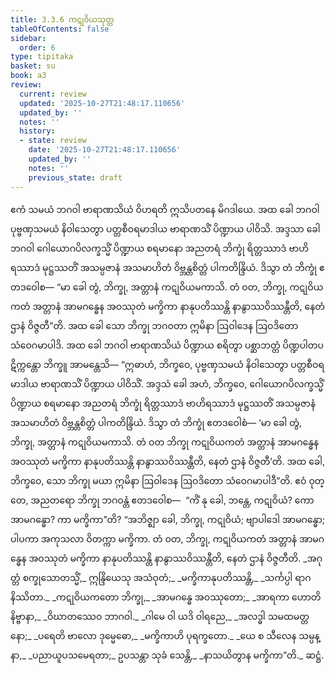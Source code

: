 ```yaml
---
title: 3.3.6 ကဋုဝိယသုတ္တ
tableOfContents: false
sidebar:
  order: 6
type: tipitaka
basket: su
book: a3
review:
  current: review
  updated: '2025-10-27T21:48:17.110656'
  updated_by: ''
  notes: ''
  history:
  - state: review
    date: '2025-10-27T21:48:17.110656'
    updated_by: ''
    notes: ''
    previous_state: draft
---
```



<ReviewStatus review={frontmatter.review} showDetails={true} />

<HypothesisAnnotation frontmatter={frontmatter} />

<DynamicBreadcrumb />

<Division number="129" book="a3" e="ch" v="15" p="283">

<Paragraph number="988" book="a3">
ဧကံ သမယံ ဘဂဝါ ဗာရာဏသိယံ ဝိဟရတိ ဣသိပတနေ မိဂဒါယေ. အထ ခေါ ဘဂဝါ ပုဗ္ဗဏှသမယံ နိဝါသေတွာ ပတ္တစီဝရမာဒါယ ဗာရာဏသိံ ပိဏ္ဍာယ ပါဝိသိ. အဒ္ဒသာ ခေါ ဘဂဝါ ဂေါယောဂပိလက္ခသ္မိံ ပိဏ္ဍာယ စရမာနော အညတရံ ဘိက္ခုံ ရိတ္တဿာဒံ ဗာဟိရဿာဒံ မုဋ္ဌဿတိံ အသမ္ပဇာနံ အသမာဟိတံ ဝိဗ္ဘန္တစိတ္တံ ပါကတိန္ဒြိယံ. ဒိသွာ တံ ဘိက္ခုံ ဧတဒဝေါစ—
</Paragraph>

<Paragraph number="989" book="a3">
“မာ ခေါ တွံ, ဘိက္ခု, အတ္တာနံ ကဋုဝိယမကာသိ. တံ ဝတ, ဘိက္ခု, ကဋုဝိယကတံ အတ္တာနံ အာမဂန္ဓေန အဝဿုတံ မက္ခိကာ နာနုပတိဿန္တိ နာနွာဿဝိဿန္တီတိ, နေတံ ဌာနံ ဝိဇ္ဇတီ”တိ. အထ ခေါ သော ဘိက္ခု ဘဂဝတာ ဣမိနာ ဩဝါဒေန ဩဝဒိတော သံဝေဂမာပါဒိ. အထ ခေါ ဘဂဝါ ဗာရာဏသိယံ ပိဏ္ဍာယ စရိတွာ ပစ္ဆာဘတ္တံ ပိဏ္ဍပါတပဋိက္ကန္တော ဘိက္ခူ အာမန္တေသိ—
</Paragraph>

<Paragraph number="990" book="a3">
“ဣဓာဟံ, ဘိက္ခဝေ, ပုဗ္ဗဏှသမယံ နိဝါသေတွာ ပတ္တစီဝရမာဒါယ ဗာရာဏသိံ ပိဏ္ဍာယ ပါဝိသိံ. အဒ္ဒသံ ခေါ အဟံ, ဘိက္ခဝေ, ဂေါယောဂပိလက္ခသ္မိံ ပိဏ္ဍာယ စရမာနော အညတရံ ဘိက္ခုံ ရိတ္တဿာဒံ ဗာဟိရဿာဒံ မုဋ္ဌဿတိံ အသမ္ပဇာနံ အသမာဟိတံ ဝိဗ္ဘန္တစိတ္တံ ပါကတိန္ဒြိယံ. ဒိသွာ တံ ဘိက္ခုံ ဧတဒဝေါစံ—
</Paragraph>

<Paragraph number="991" book="a3">
‘မာ ခေါ တွံ, ဘိက္ခု, အတ္တာနံ ကဋုဝိယမကာသိ. တံ ဝတ ဘိက္ခု ကဋုဝိယကတံ အတ္တာနံ အာမဂန္ဓေန အဝဿုတံ မက္ခိကာ နာနုပတိဿန္တိ နာနွာဿဝိဿန္တီတိ, နေတံ ဌာနံ ဝိဇ္ဇတီ’တိ. အထ ခေါ, ဘိက္ခဝေ, သော ဘိက္ခု မယာ ဣမိနာ ဩဝါဒေန ဩဝဒိတော သံဝေဂမာပါဒီ”တိ. ဧဝံ ဝုတ္တေ, အညတရော ဘိက္ခု ဘဂဝန္တံ ဧတဒဝေါစ—  “ကိံ နု ခေါ, ဘန္တေ, ကဋုဝိယံ? ကော အာမဂန္ဓော? ကာ မက္ခိကာ”တိ?
</Paragraph>

<Paragraph number="992" book="a3">
“အဘိဇ္ဈာ ခေါ, ဘိက္ခု, ကဋုဝိယံ; ဗျာပါဒေါ အာမဂန္ဓော; ပါပကာ အကုသလာ ဝိတက္ကာ မက္ခိကာ. တံ ဝတ, ဘိက္ခု, ကဋုဝိယကတံ အတ္တာနံ အာမဂန္ဓေန အဝဿုတံ မက္ခိကာ နာနုပတိဿန္တိ နာနွာဿဝိဿန္တီတိ, နေတံ ဌာနံ ဝိဇ္ဇတီတိ.
</Paragraph>

<Paragraph number="993" type="verses" book="a3">
_အဂုတ္တံ စက္ခုသောတသ္မိံ,_  
ဣန္ဒြိယေသု အသံဝုတံ;_  
_မက္ခိကာနုပတိဿန္တိ,_  
_သင်္ကပ္ပါ ရာဂနိဿိတာ._  

</Paragraph>

<Paragraph number="994" type="verses" book="a3">
_ကဋုဝိယကတော ဘိက္ခု,_  
_အာမဂန္ဓေ အဝဿုတော;_  
_အာရကာ ဟောတိ နိဗ္ဗာနာ,_  
_ဝိဃာတဿေဝ ဘာဂဝါ._  

</Paragraph>

<Paragraph number="995" type="verses" book="a3">
_ဂါမေ ဝါ ယဒိ ဝါရညေ,_  
_အလဒ္ဓါ သမထမတ္တနော;_  
_ပရေတိ ဗာလော ဒုမ္မေဓော,_  
_မက္ခိကာဟိ ပုရက္ခတော._  

</Paragraph>

<Paragraph number="996" type="verses" book="a3">
_ယေ စ သီလေန သမ္ပန္နာ,_  
_ပညာယူပသမေရတာ;_  
ဥပသန္တာ သုခံ သေန္တိ,_  
_နာသယိတွာန မက္ခိကာ”တိ._  


</Paragraph>
</Division>

<Paragraph number="997" type="center" book="a3">
ဆဋ္ဌံ.
</Paragraph>